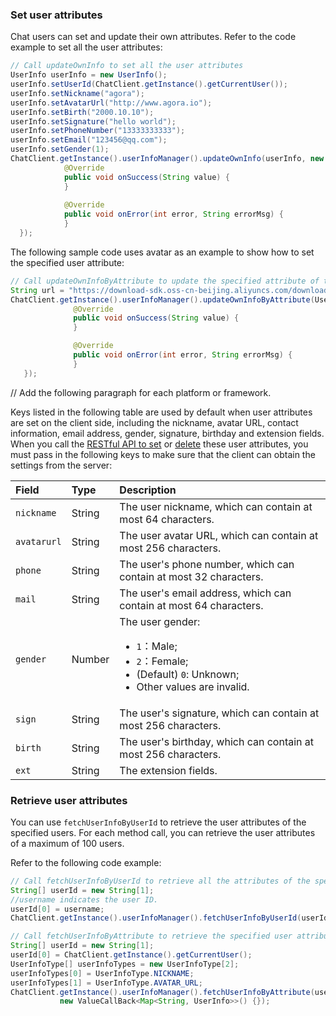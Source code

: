 <PlatformWrapper platform="android">

### Set user attributes

Chat users can set and update their own attributes. Refer to the code example to set all the user attributes:

```java
// Call updateOwnInfo to set all the user attributes
UserInfo userInfo = new UserInfo();
userInfo.setUserId(ChatClient.getInstance().getCurrentUser());
userInfo.setNickname("agora");
userInfo.setAvatarUrl("http://www.agora.io");
userInfo.setBirth("2000.10.10");
userInfo.setSignature("hello world");
userInfo.setPhoneNumber("13333333333");
userInfo.setEmail("123456@qq.com");
userInfo.setGender(1);
ChatClient.getInstance().userInfoManager().updateOwnInfo(userInfo, new ValueCallBack<String>() {
            @Override
            public void onSuccess(String value) {     
            }
  
            @Override
            public void onError(int error, String errorMsg) {
            }
  });
```

The following sample code uses avatar as an example to show how to set the specified user attribute:

```java
// Call updateOwnInfoByAttribute to update the specified attribute of the specified user
String url = "https://download-sdk.oss-cn-beijing.aliyuncs.com/downloads/IMDemo/avatar/Image1.png";
ChatClient.getInstance().userInfoManager().updateOwnInfoByAttribute(UserInfoType.AVATAR_URL, url, new ValueCallBack<String>() {
              @Override
              public void onSuccess(String value) {         
              }

              @Override
              public void onError(int error, String errorMsg) {    
              }
   });
```
// Add the following paragraph for each platform or framework.

Keys listed in the following table are used by default when user attributes are set on the client side, including the nickname, avatar URL, contact information, email address, gender, signature, birthday and extension fields. When you call the [RESTful API to set](./agora_chat_restful_user_attributes#setting-user-attributes) or [delete](./agora_chat_restful_user_attributes#deleting-user-attributes) these user attributes, you must pass in the following keys to make sure that the client can obtain the settings from the server:

| Field        | Type   | Description                                                         |
| :---------- | :----- | :----------------------------------------------------------- |
| `nickname`  | String | The user nickname, which can contain at most 64 characters.    |
| `avatarurl` | String | The user avatar URL, which can contain at most 256 characters.     |
| `phone`     | String | The user's phone number, which can contain at most 32 characters.  |
| `mail`      | String | The user's email address, which can contain at most 64 characters. |
| `gender`    | Number | The user gender: <ul><li>`1`：Male; </li><li>`2`：Female;</li><li>(Default) `0`: Unknown;</li><li>Other values are invalid.</li></ul> |
| `sign`      | String | The user's signature, which can contain at most 256 characters.  |
| `birth`     | String | The user's birthday, which can contain at most 256 characters.  |
| `ext`       | String | The extension fields.                                                   |

### Retrieve user attributes

You can use `fetchUserInfoByUserId` to retrieve the user attributes of the specified users. For each method call, you can retrieve the user attributes of a maximum of 100 users.

Refer to the following code example:

```java
// Call fetchUserInfoByUserId to retrieve all the attributes of the specified user.
String[] userId = new String[1];
//username indicates the user ID.
userId[0] = username;
ChatClient.getInstance().userInfoManager().fetchUserInfoByUserId(userId, new ValueCallBack<Map<String, UserInfo>>() {});
```

```java
// Call fetchUserInfoByAttribute to retrieve the specified user attribute
String[] userId = new String[1];
userId[0] = ChatClient.getInstance().getCurrentUser();
UserInfoType[] userInfoTypes = new UserInfoType[2];
userInfoTypes[0] = UserInfoType.NICKNAME;
userInfoTypes[1] = UserInfoType.AVATAR_URL;
ChatClient.getInstance().userInfoManager().fetchUserInfoByAttribute(userId, userInfoTypes,
           new ValueCallBack<Map<String, UserInfo>>() {});
```

</PlatformWrapper>